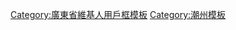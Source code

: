 {{Userbox-2
  |id1=[[File:Guangji Bridge.JPG|70px|广济桥]]
  |id1-c=#E4491F
  |id1-s=12
  |info=<div class="center">'''[[潮州人|<span lang="zh" style="color: yellow;" >
潮州人<br>阮个自己人</span>]]'''</div>
  |info-c=#E4491F
  |info-s=12
  |border-c=#E4491F
  |id2-c=#E4491F
  |id2-fc=#FFFFFF
  |id2=<span lang="zh" style="color: #FFFFFF;">Teochew</span>
}}
<includeonly>[[Category:潮汕維基人|{{PAGENAME}}]][[Category:潮州維基人|{{PAGENAME}}]][[Category:广东维基人|{{PAGENAME}}]]</includeonly>
<noinclude>
[[Category:廣東省維基人用戶框模板]]
[[Category:潮州模板]]